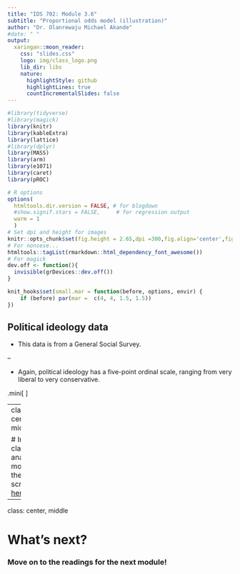 ```yaml
---
title: "IDS 702: Module 3.6"
subtitle: "Proportional odds model (illustration)"
author: "Dr. Olanrewaju Michael Akande"
#date: " "
output:
  xaringan::moon_reader:
    css: "slides.css"
    logo: img/class_logo.png
    lib_dir: libs
    nature:
      highlightStyle: github
      highlightLines: true
      countIncrementalSlides: false
---
```


```r
#library(tidyverse)
#library(magick)
library(knitr)
library(kableExtra)
library(lattice)
#library(dplyr)
library(MASS)
library(arm)
library(e1071)
library(caret)
library(pROC)
```

```r
# R options
options(
  htmltools.dir.version = FALSE, # for blogdown
  #show.signif.stars = FALSE,     # for regression output
  warm = 1
  )
# Set dpi and height for images
knitr::opts_chunk$set(fig.height = 2.65,dpi =300,fig.align='center',fig.show='hold',size='footnotesize',small.mar=TRUE) 
# For nonsese...
htmltools::tagList(rmarkdown::html_dependency_font_awesome())
# For magick
dev.off <- function(){
  invisible(grDevices::dev.off())
}

knit_hooks$set(small.mar = function(before, options, envir) {
    if (before) par(mar =  c(4, 4, 1.5, 1.5)) 
})
```


## Political ideology data

- This data is from a General Social Survey.

--

- Again, political ideology has a five-point ordinal scale, ranging from very liberal to very conservative.

.mini[
<table>
  <tr>
    <th> </th>
    <th> </th>
    <th colspan="5">Political Ideology</th>
  </tr>
  <tr>
    <th colspan="2"></th>
    <td style="text-align:center">Very Liberal</td>
    <td style="text-align:center">Slightly Liberal</td>
    <td style="text-align:center">Moderate</td>
    <td style="text-align:center">Slightly Conservative</td>
    <td style="text-align:center">Very Conservative</td>
  </tr>
  <tr>
    <th rowspan="2">Female</th>
    <td height="50px">Democratic</td>
    <td style="text-align:center">44</td>
    <td style="text-align:center">47</td>
    <td style="text-align:center">118</td>
    <td style="text-align:center">23</td>
    <td style="text-align:center">32</td>
  </tr>
  <tr>
    <td height="50px">Republican</td>
    <td style="text-align:center">18</td>
    <td style="text-align:center">28</td>
    <td style="text-align:center">86</td>
    <td style="text-align:center">39</td>
    <td style="text-align:center">48</td>
  </tr>
  <tr>
    <th rowspan="2">Male</th>
    <td height="50px">Democratic</td>
    <td style="text-align:center">36</td>
    <td style="text-align:center">34</td>
    <td style="text-align:center">53</td>
    <td style="text-align:center">18</td>
    <td style="text-align:center">23</td>
  </tr>
  <tr>
    <td height="50px">Republican</td>
    <td style="text-align:center">12</td>
    <td style="text-align:center">18</td>
    <td style="text-align:center">62</td>
    <td style="text-align:center">45</td>
    <td style="text-align:center">51</td>
  </tr>
</table>
]
  



---
class: center, middle

# In-class analysis: move to the R script [here](https://ids702-f21.olanrewajuakande.com/slides/Political.R)


---

class: center, middle

# What's next? 

### Move on to the readings for the next module!



